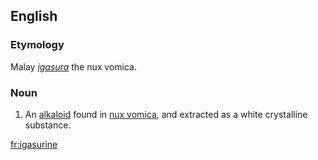 ==English==

===Etymology===
Malay ''[[igasura]]'' the nux vomica.

===Noun===
{{en-noun}}

# {{lb|en|chemistry}} An [[alkaloid]] found in [[nux vomica]], and extracted as a white crystalline substance.

[[fr:igasurine]]